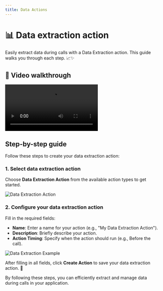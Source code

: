 ```yaml
---
title: Data Actions
---
```


# 📊 Data extraction action

Easily extract data during calls with a Data Extraction action. This guide walks you through each step. 📈✨

## 🎥 Video walkthrough

<div class="card-video">
  <video src="https://storage.googleapis.com/helpsessionvideos/Contactswing/Videos/DA.mp4" autoplay playsinline controls title="Data Extraction Action Walkthrough"></video>
</div>

## Step-by-step guide

Follow these steps to create your data extraction action:

### 1. Select data extraction action

Choose **Data Extraction Action** from the available action types to get started.

<img src="https://storage.googleapis.com/helpsessionvideos/Contactswing/images/at.jpg" alt="Data Extraction Action" />

### 2. Configure your data extraction action

Fill in the required fields:
- **Name**: Enter a name for your action (e.g., "My Data Extraction Action").
- **Description**: Briefly describe your action.
- **Action Timing**: Specify when the action should run (e.g., Before the call).

<img src="https://storage.googleapis.com/helpsessionvideos/Contactswing/images/de.jpg" alt="Data Extraction Example" />

After filling in all fields, click **Create Action** to save your data extraction action. 🎉

By following these steps, you can efficiently extract and manage data during calls in your application.
